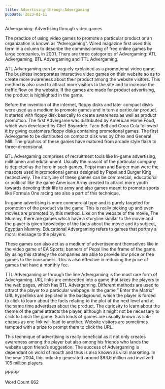 ```yaml
---
title: Advertising-through-Advergaming
pubDate: 2023-01-11
---
```


Advergaming: Advertising through video games

The practice of using video games to promote a particular product or an organization is known as “Advergaming”. Wired magazine first used this term in a column to describe the commissioning of free online games by large companies, in 2001. There are three categories of Advergaming: ATL Advergaming, BTL Advergaming and TTL Advergaming.

ATL Advergaming can be vaguely explained as a promotional video game. The business incorporates interactive video games on their website so as to create more awareness about their product among the website visitors. This method is also used to attract more visitors to the site and to increase the traffic flow on the website. If the games are made for product advertising, the product is highlighted in the game. 

Before the invention of the internet, floppy disks and later compact disks were used as a medium to promote games and in turn a particular product. It started with floppy disk basically to create awareness as well as product promotion. The first Advergame was distributed by American Home Food, which was developed by Chef Boyardee. Taco Bell and Coca Cola followed it by giving customers floppy disks containing promotional games. The first Advergame to be distributed on compact disk was by Chex and General Mill. The graphics of these games have matured from arcade style flash to three-dimensional. 

BTL Advergaming comprises of recruitment tools like In-game advertising, militiamen and edutainment. Usually the mascot of the particular company is depicted as the hero in such games. Pepsi man and Burger man were the mascots used in promotional games designed by Pepsi and Burger King respectively. The storyline of these games can be commercial, educational or political like the game American Army created to attract more youth towards devoting their life to army and also games meant to promote sports like Formula One racing are also a part of this technique.

In-game advertising is more commercial type and is purely targeted for promotion of the product via the game. This is really picking up and even movies are promoted by this method. Like on the website of the movie, The Mummy, there are games which have a storyline similar to the movie and the player is given knowledge of the facts about the movie and its subject, Egyptian Mummy. Educational Advergaming refers to games that portray a moral message to the players.

These games can also act as a medium of advertisement themselves like in the video game of EA Sports; banners of Pepsi line the frame of the game. By using this strategy the companies are able to provide low price or free games to the consumers.  This is also effective in reducing the price of games that have a monthly fee. 

TTL Advergaming or through the line Advergaming is the most rare form of Advergaming. URL links are embedded into a game that takes the players to the web pages, which has BTL Advergaming. Different methods are used to attract the player to a particular webpage. In the game ” Enter the Matrix” URL hyperlinks are depicted in the background, which the player is forced to click to learn about the facts relating to the plot of the next level and at the same time advertises about the product. The curiosity to learn about the theme of the game attracts the player, although it might not be necessary to click to finish the game.  Such kinds of games are usually known as link-chases as one link will lead to another. Website visitors are sometimes tempted with a prize to prompt them to click the URL. 

This technique of advertising is really beneficial as it not only creates awareness among the player but also among his friends who lands the website upon friend’s suggestion. The success of Advergaming is dependant on word of mouth and thus is also known as viral marketing. In the year 2004, this industry generated around $83.6 million and involved 105 million players. 

PPPPP

Word Count 662
